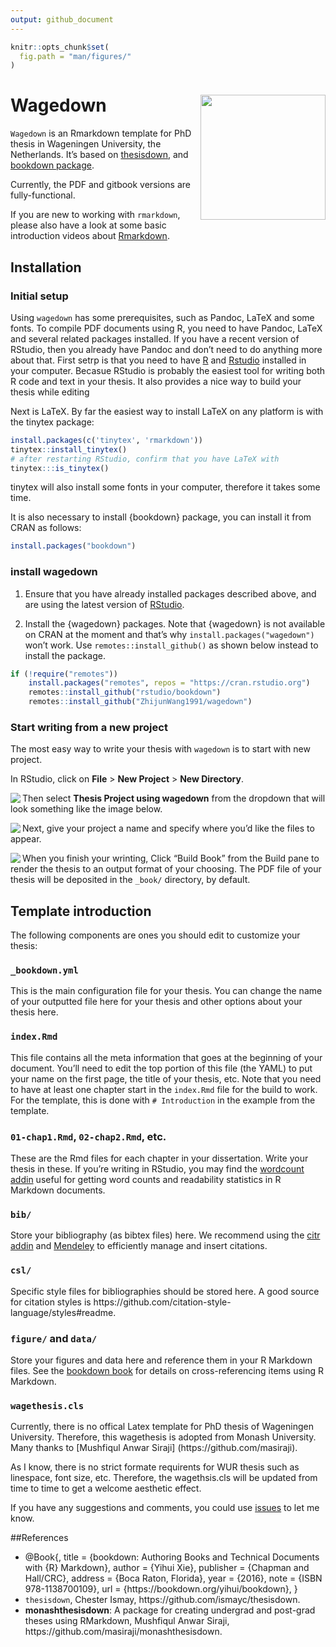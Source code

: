```yaml
---
output: github_document
---
```


<!-- README.md is generated from README.Rmd via `devtools::build_readme()`. Please edit README.Rmd -->

```r
knitr::opts_chunk$set(
  fig.path = "man/figures/"
)
```
# Wagedown <img src="man/figures/wagedown_hex.png" align="right" width=200 />

`Wagedown` is an Rmarkdown template for PhD thesis in Wageningen University, the Netherlands. It's based on [thesisdown](http://thesisdown.rbind.io/), and [bookdown package](https://bookdown.org/yihui/bookdown/). 

Currently, the PDF and gitbook versions are fully-functional.

If you are new to working with `rmarkdown`, please also have a look at some basic introduction videos about [Rmarkdown](https://rmarkdown.rstudio.com/lesson-1.html).

## Installation

### Initial setup

Using `wagedown` has some prerequisites, such as Pandoc, LaTeX and some fonts. To compile PDF documents using R, you need to have Pandoc, LaTeX and several related packages installed. If you have a recent version of RStudio, then you already have Pandoc and don't need to do anything more about that.
First setrp is that you need to have [R](https://www.r-project.org/) and [Rstudio](https://www.rstudio.com/products/rstudio/download/) installed in your computer. Becasue RStudio is probably the easiest tool for writing both R code and text in your thesis. It also provides a nice way to build your thesis while editing

Next is LaTeX. By far the easiest way to install LaTeX on any platform is with the tinytex package:

```r
install.packages(c('tinytex', 'rmarkdown'))
tinytex::install_tinytex()
# after restarting RStudio, confirm that you have LaTeX with
tinytex:::is_tinytex()
```

tinytex will also install some fonts in your computer, therefore it takes some time.

It is also necessary to install {bookdown} package, you can install it from CRAN as follows:

```r
install.packages("bookdown")
```

### install wagedown

1. Ensure that you have already installed packages described above, and are using the latest version of [RStudio](https://www.rstudio.com/products/rstudio/download/).


2. Install the {wagedown} packages. Note that {wagedown} is not available on CRAN at the moment and that's why `install.packages("wagedown")` won't work. Use `remotes::install_github()` as shown below instead to install the package.

```r
if (!require("remotes")) 
    install.packages("remotes", repos = "https://cran.rstudio.org")
    remotes::install_github("rstudio/bookdown")
    remotes::install_github("ZhijunWang1991/wagedown")
```


### Start writing from a new project

The most easy way to write your thesis with `wagedown` is to start with new project.

In RStudio, click on **File** > **New Project** > **New Directory**. 

<img src="man/figures/thesis_proj.png" align="left"/>

Then select **Thesis Project using wagedown** from the dropdown that
will look something like the image below.

<img src="man/figures/thesis_with_wagedown.png" align="left"/>

 
 Next, give your project a name and specify where you'd like the files to appear.

<img src="man/figures/thesis_proj_name.png" align="left"/>

When you finish your wrinting, Click “Build Book” from the Build pane to render the thesis to an output format of your choosing. The PDF file of your thesis will be deposited in the `_book/` directory, by default.

## Template introduction

The following components are ones you should edit to customize your thesis:

### `_bookdown.yml`

This is the main configuration file for your thesis. You can change the name of your outputted file here for your thesis and other options about your thesis here.

### `index.Rmd`

This file contains all the meta information that goes at the beginning of your
document. You'll need to edit the top portion of this file (the YAML) to put your name on the first page, the title of your thesis, etc. Note that you need to have at least one chapter start in the `index.Rmd` file for the build to work. For the template, this is done with `# Introduction` in the example from the template.

### `01-chap1.Rmd`, `02-chap2.Rmd`, etc.

These are the Rmd files for each chapter in your dissertation. Write your thesis in these. If you're writing in RStudio, you may find the [wordcount addin](https://github.com/benmarwick/wordcountaddin) useful for getting word counts and readability statistics in R Markdown documents.

### `bib/`

Store your bibliography (as bibtex files) here. We recommend using the [citr addin](https://github.com/crsh/citr) and [Mendeley](https://www.mendeley.com/) to efficiently manage and insert citations.

### `csl/`

Specific style files for bibliographies should be stored here. A good source for
citation styles is https://github.com/citation-style-language/styles#readme.

### `figure/` and `data/`

Store your figures and data here and reference them in your R Markdown files. See the [bookdown book](https://bookdown.org/yihui/bookdown/) for details on cross-referencing items using R Markdown.

### `wagethesis.cls`
Currently, there is no offical Latex template for PhD thesis of Wageningen University. Therefore, this wagethesis is adopted from Monash University. Many thanks to [Mushfiqul Anwar Siraji] (https://github.com/masiraji).

As I know, there is no strict formate requirents for WUR thesis such as linespace, font size, etc. Therefore, the wagethsis.cls will be updated from time to time to get a welcome aesthetic effect.

If you have any suggestions and comments, you could use [issues](https://github.com/ZhijunWang1991/wagedown/issues) to let me know.

##References

- @Book{,
  title = {bookdown: Authoring Books and Technical Documents with {R} Markdown},
  author = {Yihui Xie},
  publisher = {Chapman and Hall/CRC},
  address = {Boca Raton, Florida},
  year = {2016},
  note = {ISBN 978-1138700109},
  url = {https://bookdown.org/yihui/bookdown},
}
- `thesisdown`, Chester Ismay, https://github.com/ismayc/thesisdown.
- **monashthesisdown**: A package for creating undergrad and post-grad theses using RMarkdown, Mushfiqul Anwar Siraji, https://github.com/masiraji/monashthesisdown.
